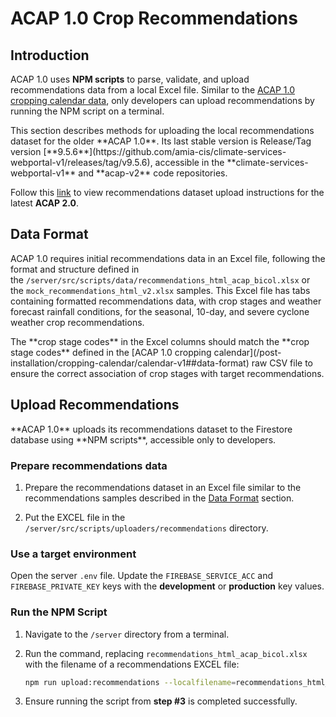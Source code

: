 
# ACAP 1.0 Crop Recommendations

## Introduction

ACAP 1.0 uses **NPM scripts** to parse, validate, and upload recommendations data from a local Excel file. Similar to the [ACAP 1.0 cropping calendar data](/post-installation/cropping-calendar/calendar-v1), only developers can upload recommendations by running the NPM script on a terminal.

<Callout type="warning">
This section describes methods for uploading the local recommendations dataset for the older **ACAP 1.0**. Its last stable version is Release/Tag version [**9.5.6**](https://github.com/amia-cis/climate-services-webportal-v1/releases/tag/v9.5.6), accessible in the **climate-services-webportal-v1** and **acap-v2** code repositories.

Follow this [link](/post-installation/recommendations/recommendations-v2) to view recommendations dataset upload instructions for the latest **ACAP 2.0**.
</Callout>

## Data Format

ACAP 1.0 requires initial recommendations data in an Excel file, following the format and structure defined in the `/server/src/scripts/data/recommendations_html_acap_bicol.xlsx` or the `mock_recommendations_html_v2.xlsx` samples. This Excel file has tabs containing formatted recommendations data, with crop stages and weather forecast rainfall conditions, for the seasonal, 10-day, and severe cyclone weather crop recommendations.

<FileTree>
  <FileTree.Folder name="server" defaultOpen>
    <FileTree.Folder name="src" defaultOpen>
      <FileTree.Folder name="scripts" defaultOpen>
        <FileTree.Folder name="data" defaultOpen>
          <FileTree.File name="recommendations_html_acap_bicol.xlsx" />
          <FileTree.File name="mock_recommendations_html_v2.xlsx" />
        </FileTree.Folder>
      </FileTree.Folder>
    </FileTree.Folder>
  </FileTree.Folder>
</FileTree>

<Callout type="warning">
The **crop stage codes** in the Excel columns should match the **crop stage codes** defined in the [ACAP 1.0 cropping calendar](/post-installation/cropping-calendar/calendar-v1##data-format) raw CSV file to ensure the correct association of crop stages with target recommendations.
</Callout>

## Upload Recommendations

<Callout type="info" emoji="ℹ️">
**ACAP 1.0** uploads its recommendations dataset to the Firestore database using **NPM scripts**, accessible only to developers.
</Callout>

<Steps>

### Prepare recommendations data

1. Prepare the recommendations dataset in an Excel file similar to the recommendations samples described in the [Data Format](#data-format) section.

2. Put the EXCEL file in the `/server/src/scripts/uploaders/recommendations` directory.

<FileTree>
  <FileTree.Folder name="server" defaultOpen>
    <FileTree.Folder name="src" defaultOpen>
      <FileTree.Folder name="scripts" defaultOpen>
        <FileTree.Folder name="uploaders" defaultOpen>
          <FileTree.Folder name="recommendations" defaultOpen>
            <FileTree.File name="recommendations_html_acap_bicol.xlsx" />
          </FileTree.Folder>
        </FileTree.Folder>
      </FileTree.Folder>
    </FileTree.Folder>
  </FileTree.Folder>
</FileTree>

### Use a target environment

Open the server `.env` file. Update the `FIREBASE_SERVICE_ACC` and `FIREBASE_PRIVATE_KEY` keys with the **development** or **production** key values.

### Run the NPM Script

1. Navigate to the `/server` directory from a terminal.

2. Run the command, replacing `recommendations_html_acap_bicol.xlsx` with the filename of a recommendations EXCEL file:
   ```bash copy
   npm run upload:recommendations --localfilename=recommendations_html_acap_bicol.xlsx
   ```

3. Ensure running the script from **step #3** is completed successfully.

</Steps>